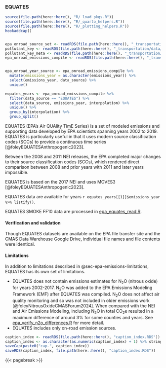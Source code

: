 ### EQUATES {#sec-epa-equates}
```r
source(file.path(here::here(), "R/_load_pkgs.R"))
source(file.path(here::here(), "R/_quarto_helpers.R"))
source(file.path(here::here(), "R/_plotting_helpers.R"))
hookaddcap()


epa_onroad_source_set <- readRDS(file.path(here::here(), "_transportation/data/epa_onroad_source_set.RDS"))
pollutant_key <- readRDS(file.path(here::here(), "_transportation/data/pollutant_key.RDS"))
pollutant_key_meta <- readRDS(file.path(here::here(), "_transportation/data/pollutant_key_meta.RDS"))
epa_onroad_emissions_compile <- readRDS(file.path(here::here(), "_transportation/data/epa_onroad_emissions_compile.RDS"))


epa_onroad_year_source <- epa_onroad_emissions_compile %>%
  mutate(emissions_year = as.character(emissions_year)) %>%
  select(emissions_year, data_source) %>%
  unique()

equates_years <- epa_onroad_emissions_compile %>%
  filter(data_source == "EQUATES") %>%
  select(data_source, emissions_year, interpolation) %>%
  unique() %>%
  group_by(interpolation) %>%
  group_split()
```

<!-- EQUATES official citation is foleyEQUATESAnthropogenic2023 -->

EQUATES (EPA’s Air QUAlity TimE Series) is a set of modeled emissions and supporting data developed by EPA scientists spanning years 2002 to 2019. EQUATES is particularly useful in that it uses modern source classification codes (SCCs) to provide a continuous time series [@foleyEQUATESAnthropogenic2023].

Between the 2008 and 2011 NEI releases, the EPA completed major changes to their source classification codes (SCCs), which rendered direct comparison between 2008 and prior years with 2011 and later years impossible.

EQUATES is based on the 2017 NEI and uses MOVES3 [@foleyEQUATESAnthropogenic2023]. 

EQUATES data are available for years `r equates_years[[1]]$emissions_year %>% listify()`.  

EQUATES SMOKE FF10 data are processed in [epa_equates_read.R](data-raw/epa_equates_read.R). 

#### Verification and validation {#sec-epa-equates-verif-valid}

Though EQUATES datasets are available on the EPA file transfer site and the CMAS Data Warehouse Google Drive, individual file names and file contents were identical.

<!-- #### Activity data {#sec-epa-equates-activity-data} -->

<!-- TODO Compare underlying activity data with data from state DOTs -->

<!-- #### Emissions factors -->

#### Limitations {#sec-epa-equates-limitations}

In addition to limitations described in @sec-epa-emissions-limitations, EQUATES has its own set of limitations.

- EQUATES does not contain emissions estimates for N~2~O (nitrous oxide) for years 2002-2017. N~2~O was added to the EPA Emissions Modeling Framework (EMF) after EQUATES was compiled. N~2~O does not affect air quality monitoring and so was not included in older emissions work [@foleyNitrousOxideCMASForum2024]. When compared with the NEI and Air Emissions Modeling, including N~2~O in total CO~2~e resulted in a maximum difference of around 3% for some counties and years. See [epa_verify_n2o_differences.R](data-raw/epa_verify_n2o_differences.R) for more detail. 
- EQUATES includes only on-road emission sources. 

```r
caption_index <- readRDS(file.path(here::here(), "caption_index.RDS"))
caption_index <- as.character(as.numeric(caption_index) + 1) %>% stringr::str_pad(width = 2, side = "left", pad = "0")
saveCap(paste0("cap-", caption_index))
saveRDS(caption_index, file.path(here::here(), "caption_index.RDS"))
```
{{< pagebreak >}}
